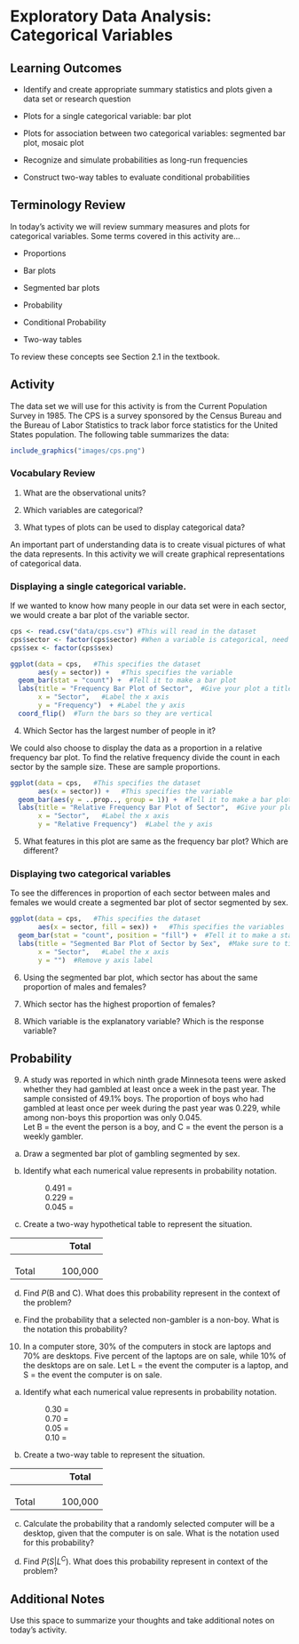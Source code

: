 # Exploratory Data Analysis: Categorical Variables

## Learning Outcomes

* Identify and create appropriate summary statistics and plots
  given a data set or research question
  
* Plots for a single categorical variable: bar plot

* Plots for association between two categorical variables:
  segmented bar plot, mosaic plot

* Recognize and simulate probabilities as long-run frequencies

* Construct two-way tables to evaluate conditional probabilities

## Terminology Review

In today's activity we will review summary measures and plots for categorical variables.  Some terms covered in this activity are...

* Proportions 

* Bar plots

* Segmented bar plots

* Probability

* Conditional Probability

* Two-way tables

To review these concepts see Section 2.1 in the textbook.  

\newpage
## Activity
The data set we will use for this activity is from the Current Population Survey in 1985.  The CPS is a survey sponsored by the Census Bureau and the Bureau of Labor Statistics to track labor force statistics for the United States population.  The following table summarizes the data:

```r
include_graphics("images/cps.png")
```

### Vocabulary Review

1. What are the observational units?

\vspace{0.5in}

2.  Which variables are categorical?

\vspace{0.5in}

3.  What types of plots can be used to display categorical data?

\vspace{0.5in}

An important part of understanding data is to create visual pictures of what the data represents.  In this activity we will create graphical representations of categorical data.

### Displaying a single categorical variable.

If we wanted to know how many people in our data set were in each sector, we would create a bar plot of the variable sector.

```r
cps <- read.csv("data/cps.csv") #This will read in the dataset
cps$sector <- factor(cps$sector) #When a variable is categorical, need to make it a factor
cps$sex <- factor(cps$sex)
```


```r
ggplot(data = cps,   #This specifies the dataset
       aes(y = sector)) +   #This specifies the variable
  geom_bar(stat = "count") +  #Tell it to make a bar plot
  labs(title = "Frequency Bar Plot of Sector",  #Give your plot a title
       x = "Sector",   #Label the x axis
       y = "Frequency")  + #Label the y axis
  coord_flip()  #Turn the bars so they are vertical
```
4.  Which Sector has the largest number of people in it?

\vspace{0.5in}

We could also choose to display the data as a proportion in a relative frequency bar plot. To find the relative frequency divide the count in each sector by the sample size.  These are sample proportions. 
```r
ggplot(data = cps,   #This specifies the dataset
       aes(x = sector)) +   #This specifies the variable
  geom_bar(aes(y = ..prop.., group = 1)) +  #Tell it to make a bar plot with proportions
  labs(title = "Relative Frequency Bar Plot of Sector",  #Give your plot a title
       x = "Sector",   #Label the x axis
       y = "Relative Frequency")  #Label the y axis

```

5.  What features in this plot are same as the frequency bar plot?  Which are different?

\newpage

### Displaying two categorical variables

To see the differences in proportion of each sector between males and females we would create a segmented bar plot of sector segmented by sex.  

```r
ggplot(data = cps,   #This specifies the dataset
       aes(x = sector, fill = sex)) +   #This specifies the variables
  geom_bar(stat = "count", position = "fill") +  #Tell it to make a stacked bar plot
  labs(title = "Segmented Bar Plot of Sector by Sex",  #Make sure to title your plot 
       x = "Sector",   #Label the x axis
       y = "")  #Remove y axis label
```

6.  Using the segmented bar plot, which sector has about the same proportion of males and females?

\vspace{0.5in}

7. Which sector has the highest proportion of females?

\vspace{0.5in}

8. Which variable is the explanatory variable?  Which is the response variable?

\newpage
## Probability 

9. A study was reported in which ninth grade Minnesota teens were asked whether they had gambled at least once a week in the past year.  The sample consisted of 49.1% boys.  The proportion of boys who had gambled at least once per week during the past year was 0.229, while among non-boys this proportion was only 0.045.  
    Let B = the event the person is a boy, and C = the event the person is a weekly gambler.
\vspace{0.1in}

a. Draw a segmented bar plot of gambling segmented by sex.
\vspace{2in}

b. Identify what each numerical value represents in probability notation.
\vspace{.1in}

|                 0.491 =  
 \vspace{.2in}
 
|                 0.229 =  
\vspace{.2in}

|                 0.045 =  
\vspace{.2in}

c. Create a two-way hypothetical table to represent the situation.

| \hspace{1in}      |\hspace{1in}     |\hspace{1in}     | Total        |
|-------|---|---|---------|
|    \hspace{1in}     |   |   |         |
|    \hspace{1in}     |   |   |         |
|    \hspace{1in}     |   |   |         |
| Total |   |   | 100,000 |

d. Find $P(\mbox{B and C})$. What does this probability represent in the context of the problem?
\vspace{1in}

e. Find the probability that a selected non-gambler is a non-boy. What is the notation this probability?

\newpage

10. In a computer store, 30% of the computers in stock are laptops and 70% are desktops.  Five percent of the laptops are on sale, while 10% of the desktops are on sale.  Let L = the event the computer is a laptop, and S = the event the computer is on sale.
\vspace{0.1in}

   a. Identify what each numerical value represents in probability notation.
\vspace{.1in}

|                 0.30 =  
 \vspace{.2in}
 
|                 0.70 =  
\vspace{.2in}

|                 0.05 =  
\vspace{.2in}

|                 0.10 =  
\vspace{.2in}

   b. Create a two-way table to represent the situation.

| \hspace{1in}      |\hspace{1in}     |\hspace{1in}     | Total        |
|-------|---|---|---------|
|    \hspace{1in}     |   |   |         |
|    \hspace{1in}     |   |   |         |
|    \hspace{1in}     |   |   |         |
| Total |   |   | 100,000 |

   c. Calculate the probability that a randomly selected computer will be a desktop, given that the computer is on sale. What is the notation used for this probability?
\vspace{1in}


   d. Find $P(S | L^C)$. What does this probability represent in context of the problem?
\vspace{1in}


## Additional Notes

Use this space to summarize your thoughts and take additional notes on today's activity.


